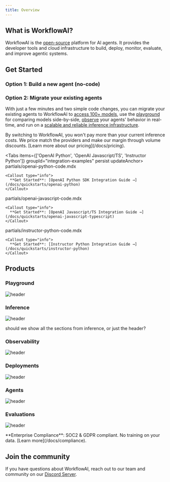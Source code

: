```yaml
---
title: Overview
---
```



## What is WorkflowAI?

WorkflowAI is the [open-source](https://github.com/workflowai/workflowai) platform for AI agents. It provides the developer tools and cloud infrastructure to build, deploy, monitor, evaluate, and improve agentic systems.

## Get Started

### Option 1: Build a new agent (no-code)

<Card
  title="Get started building your agent without writing any code."
  href="/docs/quickstarts/no-code"
/>

### Option 2: Migrate your existing agents

With just a few minutes and two simple code changes, you can migrate your existing agents to WorkflowAI to [access 100+ models](/docs/inference/models), use the [playground](/docs/playground) for comparing models side-by-side, [observe](/docs/observability) your agents' behavior in real-time, and run on a [scalable and reliable inference infrastructure](/docs/inference/reliability).

<Callout type="info" href="/docs/pricing">
By switching to WorkflowAI, you won't pay more than your current inference costs. We price match the providers and make our margin through volume discounts. [Learn more about our pricing](/docs/pricing).
</Callout>

<Tabs items={['OpenAI Python', 'OpenAI Javascript/TS', 'Instructor Python']} groupId="integration-examples" persist updateAnchor>
  <Tab id="openai-python-integration" value="OpenAI Python">
    <include>partials/openai-python-code.mdx</include>
    
    <Callout type="info">
      **Get Started**: [OpenAI Python SDK Integration Guide →](/docs/quickstarts/openai-python)
    </Callout>
  </Tab>
  
  <Tab id="openai-typescript-integration" value="OpenAI Javascript/TS">
    <include>partials/openai-javascript-code.mdx</include>
    
    <Callout type="info">
      **Get Started**: [OpenAI Javascript/TS Integration Guide →](/docs/quickstarts/openai-javascript-typescript)
    </Callout>
  </Tab>
  
  <Tab id="instructor-python-integration" value="Instructor Python">
    <include>partials/instructor-python-code.mdx</include>
    
    <Callout type="info">
      **Get Started**: [Instructor Python Integration Guide →](/docs/quickstarts/instructor-python)
    </Callout>
  </Tab>
</Tabs>

## Products

### Playground

![header](</images/overview/playground.png>)

<Card
  title="Playground"
  description="Our goal is to build the best playground that supports all leading AI models."
  href="/docs/playground"
/>

### Inference

![header](</images/overview/inference.png>)

<Callout type="info">
should we show all the sections from inference, or just the header?
</Callout>

### Observability

![header](</images/overview/observability.png>)

### Deployments

![header](</images/overview/deployments.png>)

### Agents

![header](</images/overview/agents.png>)

### Evaluations

![header](</images/overview/evaluations.png>)

<Callout type="info">
**Enterprise Compliance**: SOC2 & GDPR compliant. No training on your data. [Learn more](/docs/compliance).
</Callout>

## Join the community

If you have questions about WorkflowAI, reach out to our team and community on our [Discord Server](https://discord.com/invite/auuf8DREZh).